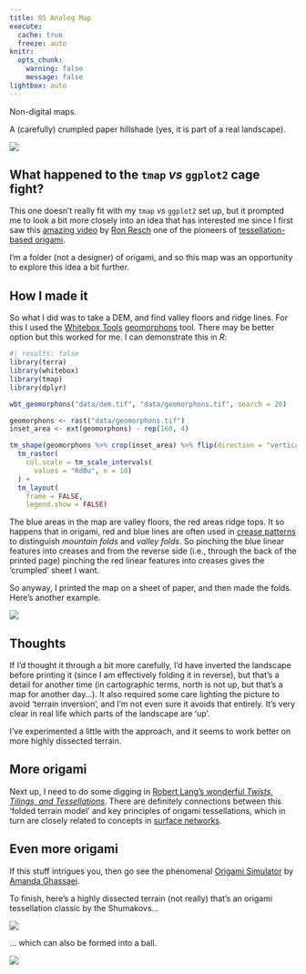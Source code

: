 ```yaml
---
title: 05 Analog Map
execute: 
  cache: true
  freeze: auto
knitr:
  opts_chunk: 
    warning: false
    message: false
lightbox: auto
---
```


Non-digital maps.

A (carefully) crumpled paper hillshade (yes, it is part of a real landscape).

![](05-crumpled-paper-hillshade.jpg)

## What happened to the `tmap` _vs_ `ggplot2` cage fight?
This one doesn't really fit with my `tmap` _vs_ `ggplot2` set up, but it prompted me to look a bit more closely into an idea that has interested me since I first saw this [amazing video](https://www.youtube.com/watch?v=UXENKmAUL0E) by [Ron Resch](https://en.wikipedia.org/wiki/Ron_Resch) one of the pioneers of [tessellation-based origami](https://en.wikipedia.org/wiki/Origami#Origami_tessellations).

I'm a folder (not a designer) of origami, and so this map was an opportunity to explore this idea a bit further.

## How I made it
So what I did was to take a DEM, and find valley floors and ridge lines. For this I used the [Whitebox Tools](https://www.whiteboxgeo.com/) [geomorphons](https://geomorphometry.org/wp-content/uploads/2021/07/StepinskiJasiewicz2011geomorphometry.pdf) tool. There may be better option but this worked for me. I can demonstrate this in _R_:

```r
#| results: false
library(terra)
library(whitebox)
library(tmap)
library(dplyr)

wbt_geomorphons("data/dem.tif", "data/geomorphons.tif", search = 20)

geomorphons <- rast("data/geomorphons.tif")
inset_area <- ext(geomorphons) - rep(160, 4)

tm_shape(geomorphons %>% crop(inset_area) %>% flip(direction = "vertical")) + 
  tm_raster(
    col.scale = tm_scale_intervals(
      values = "RdBu", n = 10)
  ) +
  tm_layout(
    frame = FALSE, 
    legend.show = FALSE)
```

The blue areas in the map are valley floors, the red areas ridge tops. It so happens that in origami, red and blue lines are often used in [crease patterns](https://en.wikipedia.org/wiki/Crease_pattern) to distinguish _mountain folds_ and _valley folds_. So pinching the blue linear features into creases and from the reverse side (i.e., through the back of the printed page) pinching the red linear features into creases gives the 'crumpled' sheet I want.

So anyway, I printed the map on a sheet of paper, and then made the folds. Here's another example.

![](05-crumpled-paper-hillshade-2.jpg)

## Thoughts
If I'd thought it through a bit more carefully, I'd have inverted the landscape before printing it (since I am effectively folding it in reverse), but that's a detail for another time (in cartographic terms, north is not up, but that's a map for another day...). It also required some care lighting the picture to avoid 'terrain inversion', and I'm not even sure it avoids that entirely. It's very clear in real life which parts of the landscape are 'up'.

I've experimented a little with the approach, and it seems to work better on more highly dissected terrain.

## More origami
Next up, I need to do some digging in [Robert Lang's wonderful _Twists, Tilings, and Tessellations_](https://langorigami.com/publication/twists-tilings-and-tessellations-mathematical-methods-for-geometric-origami/). There are definitely connections between this 'folded terrain model' and key principles of origami tessellations, which in turn are closely related to concepts in [surface networks](https://www.ucl.ac.uk/bartlett/casa/publications/2002/feb/casa-working-paper-43).

## Even more origami
If this stuff intrigues you, then go see the phenomenal [Origami Simulator](https://origamisimulator.org/) by [Amanda Ghassaei](https://amandaghassaei.com/).

To finish, here's a highly dissected terrain (not really) that's an origami tessellation classic by the Shumakovs... 

![](dragons-egg-peaks.jpg)

... which can also be formed into a ball.

![](dragons-egg-ball.jpg)
